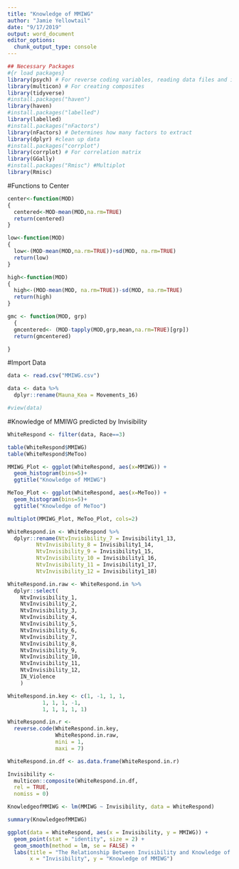 ```yaml
---
title: "Knowledge of MMIWG"
author: "Jamie Yellowtail"
date: "9/17/2019"
output: word_document
editor_options: 
  chunk_output_type: console
---
```

```r
## Necessary Packages
#{r load packages}
library(psych) # For reverse coding variables, reading data files and item analysis
library(multicon) # For creating composites
library(tidyverse)
#install.packages("haven")
library(haven)
#install.packages("labelled")
library(labelled)
#install.packages("nFactors")
library(nFactors) # Determines how many factors to extract
library(dplyr) #clean up data
#install.packages("corrplot")
library(corrplot) # For correlation matrix
library(GGally)
#install.packages("Rmisc") #Multiplot
library(Rmisc)

```
#Functions to Center
```r

center<-function(MOD)
{
  centered<-MOD-mean(MOD,na.rm=TRUE)
  return(centered)
}

low<-function(MOD)
{
  low<-(MOD-mean(MOD,na.rm=TRUE))+sd(MOD, na.rm=TRUE)
  return(low)
}

high<-function(MOD)
{
  high<-(MOD-mean(MOD, na.rm=TRUE))-sd(MOD, na.rm=TRUE)
  return(high)
}

gmc <- function(MOD, grp)
  {
  gmcentered<- (MOD-tapply(MOD,grp,mean,na.rm=TRUE)[grp])
  return(gmcentered)

}

```
#Import Data
```r
data <- read.csv("MMIWG.csv")

data <- data %>% 
  dplyr::rename(Mauna_Kea = Movements_16)

#view(data)
```
#Knowledge of MMIWG predicted by Invisibility
```r
WhiteRespond <- filter(data, Race==3)

table(WhiteRespond$MMIWG)
table(WhiteRespond$MeToo)

MMIWG_Plot <- ggplot(WhiteRespond, aes(x=MMIWG)) +
  geom_histogram(bins=5)+
  ggtitle("Knowledge of MMIWG")

MeToo_Plot <- ggplot(WhiteRespond, aes(x=MeToo)) +
  geom_histogram(bins=5)+
  ggtitle("Knowledge of MeToo")

multiplot(MMIWG_Plot, MeToo_Plot, cols=2)

WhiteRespond.in <- WhiteRespond %>%
  dplyr::rename(NtvInvisibility_7 = Invisibility1_13,
         NtvInvisibility_8 = Invisibility1_14,
         NtvInvisibility_9 = Invisibility1_15,
         NtvInvisibility_10 = Invisibility1_16,
         NtvInvisibility_11 = Invisibility1_17,
         NtvInvisibility_12 = Invisibility1_18)

WhiteRespond.in.raw <- WhiteRespond.in %>%
  dplyr::select(
    NtvInvisibility_1,
    NtvInvisibility_2,
    NtvInvisibility_3,
    NtvInvisibility_4,
    NtvInvisibility_5,
    NtvInvisibility_6,
    NtvInvisibility_7,
    NtvInvisibility_8,
    NtvInvisibility_9,
    NtvInvisibility_10,
    NtvInvisibility_11,
    NtvInvisibility_12,
    IN_Violence
    )

WhiteRespond.in.key <- c(1, -1, 1, 1,
           1, 1, 1, -1,
           1, 1, 1, 1, 1)

WhiteRespond.in.r <-
  reverse.code(WhiteRespond.in.key,
               WhiteRespond.in.raw,
               mini = 1,
               maxi = 7)

WhiteRespond.in.df <- as.data.frame(WhiteRespond.in.r)

Invisibility <-
  multicon::composite(WhiteRespond.in.df,
  rel = TRUE,
  nomiss = 0)

KnowledgeofMMIWG <- lm(MMIWG ~ Invisibility, data = WhiteRespond)

summary(KnowledgeofMMIWG)

ggplot(data = WhiteRespond, aes(x = Invisibility, y = MMIWG)) + 
  geom_point(stat = "identity", size = 2) +
  geom_smooth(method = lm, se = FALSE) + 
  labs(title = "The Relationship Between Invisibility and Knowledge of MMIWG", 
       x = "Invisibility", y = "Knowledge of MMIWG")

```
